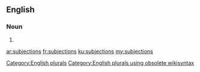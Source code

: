 ==English==

===Noun===
{{head|en}}

# {{plural of|subjection}}

[[Category:English plurals]][[Category:English plurals using obsolete wikisyntax]]

[[ar:subjections]]
[[fr:subjections]]
[[ku:subjections]]
[[my:subjections]]